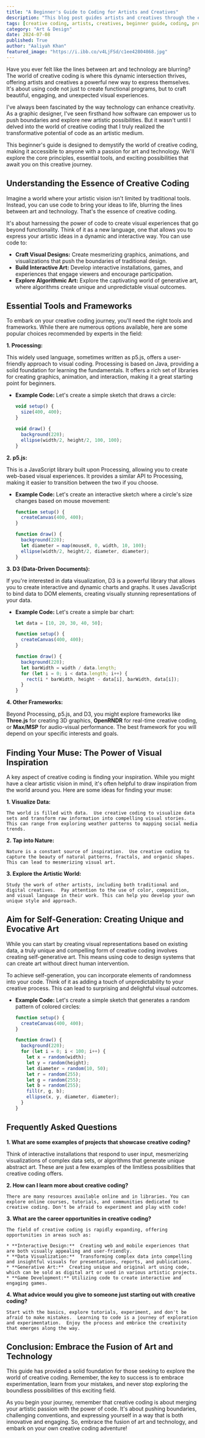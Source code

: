 ```yaml
---
title: "A Beginner's Guide to Coding for Artists and Creatives"
description: "This blog post guides artists and creatives through the exciting world of creative coding, explaining core principles, essential tools like Processing, p5.js, and D3, and showcasing the potential of code as an artistic medium for creating visual experiences."
tags: [creative coding, artists, creatives, beginner guide, coding, programming, visual art, digital art, processing, p5.js, D3, generative art, interactive art, data visualization]
category: "Art & Design"
date: 2024-07-08
published: True
author: "Aaliyah Khan"
featured_image: "https://i.ibb.co/v4LjFSd/c1ee42804868.jpg"
---
```



Have you ever felt like the lines between art and technology are blurring? The world of creative coding is where this dynamic intersection thrives, offering artists and creatives a powerful new way to express themselves. It's about using code not just to create functional programs, but to craft beautiful, engaging, and unexpected visual experiences.

I've always been fascinated by the way technology can enhance creativity. As a graphic designer, I've seen firsthand how software can empower us to push boundaries and explore new artistic possibilities.  But it wasn't until I delved into the world of creative coding that I truly realized the transformative potential of code as an artistic medium.

This beginner's guide is designed to demystify the world of creative coding, making it accessible to anyone with a passion for art and technology.  We'll explore the core principles, essential tools, and exciting possibilities that await you on this creative journey. 

## Understanding the Essence of Creative Coding

Imagine a world where your artistic vision isn't limited by traditional tools. Instead, you can use code to bring your ideas to life, blurring the lines between art and technology.  That's the essence of creative coding. 

It's about harnessing the power of code to create visual experiences that go beyond functionality. Think of it as a new language, one that allows you to express your artistic ideas in a dynamic and interactive way.  You can use code to:

* **Craft Visual Designs:** Create mesmerizing graphics, animations, and visualizations that push the boundaries of traditional design.
* **Build Interactive Art:** Develop interactive installations, games, and experiences that engage viewers and encourage participation.
* **Explore Algorithmic Art:** Explore the captivating world of generative art, where algorithms create unique and unpredictable visual outcomes.

##  Essential Tools and Frameworks

To embark on your creative coding journey, you'll need the right tools and frameworks. While there are numerous options available, here are some popular choices recommended by experts in the field:

**1. Processing:** 

   This widely used language, sometimes written as p5.js, offers a user-friendly approach to visual coding. Processing is based on Java, providing a solid foundation for learning the fundamentals. It offers a rich set of libraries for creating graphics, animation, and interaction, making it a great starting point for beginners. 

   * **Example Code:**  Let's create a simple sketch that draws a circle:

     ```javascript
     void setup() {
       size(400, 400);
     }

     void draw() {
       background(220);
       ellipse(width/2, height/2, 100, 100);
     }
     ```

   **2. p5.js:**

   This is a JavaScript library built upon Processing, allowing you to create web-based visual experiences.  It provides a similar API to Processing, making it easier to transition between the two if you choose.  

   * **Example Code:** Let's create an interactive sketch where a circle's size changes based on mouse movement:

     ```javascript
     function setup() {
       createCanvas(400, 400);
     }

     function draw() {
       background(220);
       let diameter = map(mouseX, 0, width, 10, 100);
       ellipse(width/2, height/2, diameter, diameter);
     }
     ```

   **3. D3 (Data-Driven Documents):**

   If you're interested in data visualization, D3 is a powerful library that allows you to create interactive and dynamic charts and graphs.  It uses JavaScript to bind data to DOM elements, creating visually stunning representations of your data.

   * **Example Code:**  Let's create a simple bar chart:

     ```javascript
     let data = [10, 20, 30, 40, 50];

     function setup() {
       createCanvas(400, 400);
     }

     function draw() {
       background(220);
       let barWidth = width / data.length;
       for (let i = 0; i < data.length; i++) {
         rect(i * barWidth, height - data[i], barWidth, data[i]);
       }
     }
     ```

**4. Other Frameworks:**  

   Beyond Processing, p5.js, and D3, you might explore frameworks like  **Three.js** for creating 3D graphics, **OpenRNDR** for real-time creative coding, or **Max/MSP** for audio-visual performance. The best framework for you will depend on your specific interests and goals.

## Finding Your Muse:  The Power of Visual Inspiration

A key aspect of creative coding is finding your inspiration.  While you might have a clear artistic vision in mind, it's often helpful to draw inspiration from the world around you.  Here are some ideas for finding your muse:

**1. Visualize Data:**  

    The world is filled with data.  Use creative coding to visualize data sets and transform raw information into compelling visual stories. This can range from exploring weather patterns to mapping social media trends.

**2. Tap into Nature:** 

    Nature is a constant source of inspiration.  Use creative coding to capture the beauty of natural patterns, fractals, and organic shapes. This can lead to mesmerizing visual art.

**3. Explore the Artistic World:** 

    Study the work of other artists, including both traditional and digital creatives.  Pay attention to the use of color, composition, and visual language in their work. This can help you develop your own unique style and approach. 

##  Aim for Self-Generation:  Creating Unique and Evocative Art

While you can start by creating visual representations based on existing data, a truly unique and compelling form of creative coding involves creating self-generative art.  This means using code to design systems that can create art without direct human intervention.

To achieve self-generation, you can incorporate elements of randomness into your code.  Think of it as adding a touch of unpredictability to your creative process. This can lead to surprising and delightful visual outcomes.

* **Example Code:**  Let's create a simple sketch that generates a random pattern of colored circles:

     ```javascript
     function setup() {
       createCanvas(400, 400);
     }

     function draw() {
       background(220);
       for (let i = 0; i < 100; i++) {
         let x = random(width);
         let y = random(height);
         let diameter = random(10, 50);
         let r = random(255);
         let g = random(255);
         let b = random(255);
         fill(r, g, b);
         ellipse(x, y, diameter, diameter);
       }
     }
     ```

## Frequently Asked Questions

**1. What are some examples of projects that showcase creative coding?**

   Think of interactive installations that respond to user input, mesmerizing visualizations of complex data sets, or algorithms that generate unique abstract art.  These are just a few examples of the limitless possibilities that creative coding offers.

**2. How can I learn more about creative coding?**

    There are many resources available online and in libraries. You can explore online courses, tutorials, and communities dedicated to creative coding. Don't be afraid to experiment and play with code!

**3. What are the career opportunities in creative coding?**

    The field of creative coding is rapidly expanding, offering opportunities in areas such as:

    * **Interactive Design:**  Creating web and mobile experiences that are both visually appealing and user-friendly.
    * **Data Visualization:**  Transforming complex data into compelling and insightful visuals for presentations, reports, and publications.
    * **Generative Art:**  Creating unique and original art using code, which can be sold as digital art or used in various artistic projects.
    * **Game Development:** Utilizing code to create interactive and engaging games.

**4. What advice would you give to someone just starting out with creative coding?**

    Start with the basics, explore tutorials, experiment, and don't be afraid to make mistakes.  Learning to code is a journey of exploration and experimentation.  Enjoy the process and embrace the creativity that emerges along the way.

## Conclusion:  Embrace the Fusion of Art and Technology

This guide has provided a solid foundation for those seeking to explore the world of creative coding. Remember, the key to success is to embrace experimentation, learn from your mistakes, and never stop exploring the boundless possibilities of this exciting field. 

As you begin your journey, remember that creative coding is about merging your artistic passion with the power of code. It's about pushing boundaries, challenging conventions, and expressing yourself in a way that is both innovative and engaging.  So, embrace the fusion of art and technology, and embark on your own creative coding adventure! 
